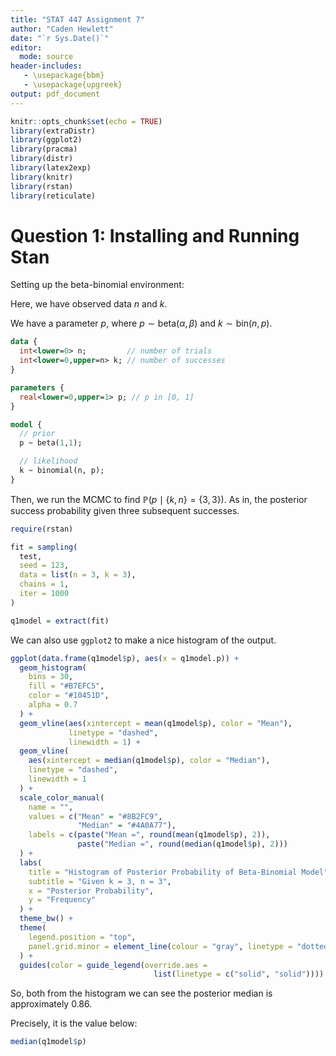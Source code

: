 ```yaml
---
title: "STAT 447 Assignment 7"
author: "Caden Hewlett"
date: "`r Sys.Date()`"
editor:
  mode: source
header-includes:
   - \usepackage{bbm}
   - \usepackage{upgreek}
output: pdf_document
---
```

```r
knitr::opts_chunk$set(echo = TRUE)
library(extraDistr)
library(ggplot2)
library(pracma)
library(distr)
library(latex2exp)
library(knitr)
library(rstan)
library(reticulate)
```

# Question 1: Installing and Running Stan

Setting up the beta-binomial environment:

Here, we have observed data $n$ and $k$. 


We have a parameter $p$, where $p \sim \text{beta}(\alpha, \beta)$ and $k \sim \text{bin}(n,p)$.


```stan
data {
  int<lower=0> n;         // number of trials
  int<lower=0,upper=n> k; // number of successes
}

parameters {
  real<lower=0,upper=1> p; // p in [0, 1]
}

model {
  // prior
  p ~ beta(1,1); 

  // likelihood 
  k ~ binomial(n, p);
}

```

Then, we run the MCMC to find $\mathbb{P}(p \mid \{k, n\} = \{3, 3\})$. As in, the posterior success probability given three subsequent successes.

```r
require(rstan)

fit = sampling(
  test,
  seed = 123,
  data = list(n = 3, k = 3),
  chains = 1, 
  iter = 1000
)

q1model = extract(fit)

```


We can also use ``ggplot2`` to make a nice histogram of the output.
```r
ggplot(data.frame(q1model$p), aes(x = q1model.p)) +
  geom_histogram(
    bins = 30,
    fill = "#B7EFC5",
    color = "#10451D",
    alpha = 0.7
  ) +
  geom_vline(aes(xintercept = mean(q1model$p), color = "Mean"),
             linetype = "dashed",
             linewidth = 1) +
  geom_vline(
    aes(xintercept = median(q1model$p), color = "Median"),
    linetype = "dashed",
    linewidth = 1
  ) +
  scale_color_manual(
    name = "",
    values = c("Mean" = "#8B2FC9",
               "Median" = "#4A0A77"),
    labels = c(paste("Mean =", round(mean(q1model$p), 2)),
               paste("Median =", round(median(q1model$p), 2)))
  ) +
  labs(
    title = "Histogram of Posterior Probability of Beta-Binomial Model",
    subtitle = "Given k = 3, n = 3",
    x = "Posterior Probability",
    y = "Frequency"
  ) +
  theme_bw() +
  theme(
    legend.position = "top",
    panel.grid.minor = element_line(colour = "gray", linetype = "dotted")
  ) +
  guides(color = guide_legend(override.aes =
                                list(linetype = c("solid", "solid"))))
```

So, both from the histogram we can see the posterior median is approximately $0.86$.

Precisely, it is the value below:
```r
median(q1model$p)
```